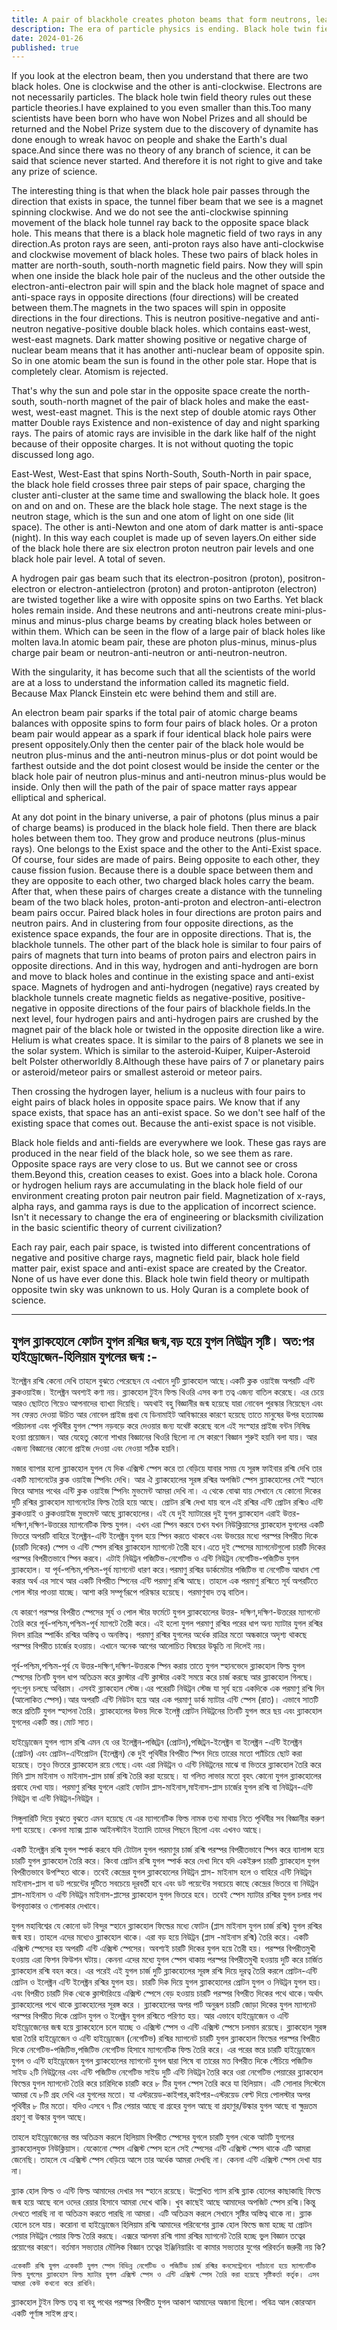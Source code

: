 ```yaml
---
title: A pair of blackhole creates photon beams that form neutrons, leading to hydrogen-helium pairs.
description: The era of particle physics is ending. Black hole twin field theory from Bangladesh challenges existing science. This new theory redefines understanding of atomic and cosmic phenomena.
date: 2024-01-26
published: true
---
```


If you look at the electron beam, then you understand that there are two black holes. One is clockwise and the other is anti-clockwise. Electrons are not necessarily particles. The black hole twin field theory rules out these particle theories.I have explained to you even smaller than this.Too many scientists have been born who have won Nobel Prizes and all should be returned and the Nobel Prize system due to the discovery of dynamite has done enough to wreak havoc on people and shake the Earth's dual space.And since there was no theory of any branch of science, it can be said that science never started. And therefore it is not right to give and take any prize of science.

The interesting thing is that when the black hole pair passes through the direction that exists in space, the tunnel fiber beam that we see is a magnet spinning clockwise. And we do not see the anti-clockwise spinning movement of the black hole tunnel ray back to the opposite space black hole. This means that there is a black hole magnetic field of two rays in any direction.As proton rays are seen, anti-proton rays also have anti-clockwise and clockwise movement of black holes. These two pairs of black holes in matter are north-south, south-north magnetic field pairs. Now they will spin when one inside the black hole pair of the nucleus and the other outside the electron-anti-electron pair will spin and the black hole magnet of space and anti-space rays in opposite directions (four directions) will be created between them.The magnets in the two spaces will spin in opposite directions in the four directions. This is neutron positive-negative and anti-neutron negative-positive double black holes. which contains east-west, west-east magnets. Dark matter showing positive or negative charge of nuclear beam means that it has another anti-nuclear beam of opposite spin. So in one atomic beam the sun is found in the other pole star.
Hope that is completely clear.
     Atomism is rejected.

That's why the sun and pole star in the opposite space create the north-south, south-north magnet of the pair of black holes and make the east-west, west-east magnet. This is the next step of double atomic rays Other matter Double rays Existence and non-existence of day and night sparking rays. The pairs of atomic rays are invisible in the dark like half of the night because of their opposite charges. It is not without quoting the topic discussed long ago.

East-West, West-East that spins North-South, South-North in pair space, the black hole field crosses three pair steps of pair space, charging the cluster anti-cluster at the same time and swallowing the black hole. It goes on and on and on. These are the black hole stage. The next stage is the neutron stage, which is the sun and one atom of light on one side (lit space). The other is anti-Newton and one atom of dark matter is anti-space (night). In this way each couplet is made up of seven layers.On either side of the black hole there are six electron proton neutron pair levels and one black hole pair level. A total of seven.

A hydrogen pair gas beam such that its electron-positron (proton), positron-electron or electron-antielectron (proton) and proton-antiproton (electron) are twisted together like a wire with opposite spins on two Earths. Yet black holes remain inside. And these neutrons and anti-neutrons create mini-plus-minus and minus-plus charge beams by creating black holes between or within them. Which can be seen in the flow of a large pair of black holes like molten lava.In atomic beam pair, these are photon plus-minus, minus-plus charge pair beam or neutron-anti-neutron or anti-neutron-neutron.

With the singularity, it has become such that all the scientists of the world are at a loss to understand the information called its magnetic field. Because Max Planck Einstein etc were behind them and still are.

An electron beam pair sparks if the total pair of atomic charge beams balances with opposite spins to form four pairs of black holes. Or a proton beam pair would appear as a spark if four identical black hole pairs were present oppositely.Only then the center pair of the black hole would be neutron plus-minus and the anti-neutron minus-plus or dot point would be farthest outside and the dot point closest would be inside the center or the black hole pair of neutron plus-minus and anti-neutron minus-plus would be inside. Only then will the path of the pair of space matter rays appear elliptical and spherical.

At any dot point in the binary universe, a pair of photons (plus minus a pair of charge beams) is produced in the black hole field. Then there are black holes between them too. They grow and produce neutrons (plus-minus rays). One belongs to the Exist space and the other to the Anti-Exist space. Of course, four sides are made of pairs. Being opposite to each other, they cause fission fusion.
Because there is a double space between them and they are opposite to each other, two charged black holes carry the beam. After that, when these pairs of charges create a distance with the tunneling beam of the two black holes, proton-anti-proton and electron-anti-electron beam pairs occur. Paired black holes in four directions are proton pairs and neutron pairs. And in clustering from four opposite directions, as the existence space expands, the four are in opposite directions. That is, the blackhole tunnels.
The other part of the black hole is similar to four pairs of pairs of magnets that turn into beams of proton pairs and electron pairs in opposite directions. And in this way, hydrogen and anti-hydrogen are born and move to black holes and continue in the existing space and anti-exist space. Magnets of hydrogen and anti-hydrogen (negative) rays created by blackhole tunnels create magnetic fields as negative-positive, positive-negative in opposite directions of the four pairs of blackhole fields.In the next level, four hydrogen pairs and anti-hydrogen pairs are crushed by the magnet pair of the black hole or twisted in the opposite direction like a wire. Helium is what creates space. It is similar to the pairs of 8 planets we see in the solar system. Which is similar to the asteroid-Kuiper, Kuiper-Asteroid belt Polster otherworldly 8.Although these have pairs of 7 or planetary pairs or asteroid/meteor pairs or smallest asteroid or meteor pairs.

Then crossing the hydrogen layer, helium is a nucleus with four pairs to eight pairs of black holes in opposite space pairs. We know that if any space exists, that space has an anti-exist space. So we don't see half of the existing space that comes out. Because the anti-exist space is not visible.

Black hole fields and anti-fields are everywhere we look. These gas rays are produced in the near field of the black hole, so we see them as rare. Opposite space rays are very close to us. But we cannot see or cross them.Beyond this, creation ceases to exist. Goes into a black hole. Corona or hydrogen helium rays are accumulating in the black hole field of our environment creating proton pair neutron pair field. Magnetization of x-rays, alpha rays, and gamma rays is due to the application of incorrect science. Isn't it necessary to change the era of engineering or blacksmith civilization in the basic scientific theory of current civilization?

Each ray pair, each pair space, is twisted into different concentrations of negative and positive charge rays, magnetic field pair, black hole field matter pair, exist space and anti-exist space are created by the Creator. None of us have ever done this.
Black hole twin field theory or multipath opposite twin sky was unknown to us. Holy Quran is a complete book of science.

---

## যুগল ব্ল‍্যাকহোলে ফোটন যুগল রশ্মির জন্ম,বড় হয়ে যুগল নিউট্রন সৃষ্টি। অত:পর হাইড্রোজেন-হিলিয়াম যুগলের  জন্ম :-

ইলেক্ট্রন রশ্মি কেনো দেখি তাহলে বুঝতে পেরেছেন যে এখানে দুটি ব্ল‍্যাকহোল আছে।একটি ক্লক ওয়াইজ অপরটি এন্টি ক্লকওয়াইজ। ইলেক্ট্রন অবশ‍্যই কণা নয়। ব্ল‍্যাকহোল টুইন ফিল্ড থিওরি এসব কণা তত্ব এজন‍্য বাতিল করেছে।
এর চেয়ে আরও ছোটতে গিয়েও আপনাদের ব‍্যাখ‍্যা দিয়েছি। অযথাই বহু বিজ্ঞানীর জন্ম হয়েছে যারা নোবেল পুরস্কার নিয়েছেন এবং সব ফেরত দেওয়া উচিত আর নোবেল প্রাইজ প্রথা যে ডিনামাইট আবিস্কারের কারণে হয়েছে তাতে মানুষের উপর হত‍্যাযজ্ঞ পরিচালনা এবং পৃথিবীর যুগল স্পেস নড়বড়ে করে দেওয়ার জন‍্য যথেষ্ট করেছে বলে এই সংস্হার প্রাইজ বন্টন নিষিদ্ধ হওয়া প্রয়োজন। আর যেহেতু কোনো শাখার বিজ্ঞানের থিওরি ছিলো না সে  কারণে বিজ্ঞান শুরুই হয়নি বলা যায়। আর এজন‍্য বিজ্ঞানের কোনো প্রাইজ দেওয়া এবং নেওয়া সঠিক হয়নি।

মজার ব‍্যাপার হলো ব্ল‍্যাকহোল যুগল যে দিক এক্সিস্ট স্পেস করে তা বেড়িয়ে যাবার সময় যে সূরঙ্গ ফাইবার রশ্মি দেখি তার একটি ম‍্যাগনেটের ক্লক ওয়াইজ স্পিনিং দেখি। আর ঐ ব্ল‍্যাকহোলের সূরঙ্গ রশ্মির অপজিট স্পেস ব্ল‍্যাকহোলের সেই স্হানে ফিরে আসার পথের এন্টি ক্লক ওয়াইজ স্পিনিং মুভমেন্ট আমরা দেখি না। এ থেকে বোঝা যায় সেখানে যে কোনো দিকের দুটি রশ্মির ব্ল‍্যাকহোল ম‍্যাগনেটের ফিল্ড তৈরি হয়ে আছে। প্রোটন রশ্মি দেখা যায় বলে এই রশ্মির এন্টি প্রোটন রশ্মিও এন্টি ক্লকওয়াই ও ক্লকওয়াইজ মুভমেন্ট আছে ব্ল‍্যাকহোলের। এই যে দুই ম‍্যাটারের দুই যুগল ব্ল‍্যাকহোল এরাই উত্তর-দক্ষিণ,দক্ষিণ-উত্তরের ম‍্যাগনেটিক ফিল্ড যুগল। এখন এরা স্পিন করবে তখন যখন নিউক্লিয়াসের ব্ল‍্যাকহোল যুগলের একটি ভিতরে অপরটি বাহিরে ইলেক্ট্রন-এন্টি ইলেক্ট্রন যুগল হয়ে স্পিন করতে থাকবে এবং উভয়ের মধ‍্যে পরস্পর  বিপরীত দিকে (চারটি দিকের) স্পেস ও এন্টি স্পেস রশ্মির ব্ল‍্যাকহোল ম‍্যাগনেট তৈরী হবে।এতে দুই স্পেসের ম‍্যাগনেটগুলো চারটি দিকের পরস্পর বিপরীতভাবে স্পিন করবে। এটাই নিউট্রন পজিটিভ-নেগেটিভ ও এন্টি নিউট্রন নেগেটিভ-পজিটিভ যুগল ব্ল‍্যাকহোল। যা পূর্ব-পশ্চিম,পশ্চিম-পূর্ব ম‍্যাগনেট ধারণ করে।পরমাণু রশ্মির ডার্কমেটার পজিটিভ বা নেগেটিভ আধান শো করার অর্থ এর সাথে আর একটি বিপরীত স্পিনের এন্টি পরমাণু রশ্মি আছে। তাহলে এক পরমাণু রশ্মিতে সূর্য অপরটিতে পোল স্টার পাওয়া যাচ্ছে।
আশা করি সম্পূর্ণরূপে পরিস্কার হয়েছে।
     পরমাণুবাদ তত্ব বাতিল।

যে কারণে পরস্পর বিপরীত স্পেসের সূর্য ও পোল স্টার ফর্মেটে যুগল ব্ল‍্যাকহোলের উত্তর- দক্ষিণ,দক্ষিণ-উত্তরের ম‍্যাগনেট তৈরি করে পূর্ব-পশ্চিম,পশ্চিম-পূর্ব ম‍্যাগটে তৈরী করে। এই হলো যুগল পরমাণু রশ্মির পরের ধাপ অন‍্য ম‍্যাটার যুগল রশ্মির দিবস রাত্রির স্পার্কিং রশ্মির অস্তিত্ব ও অনস্তিত্ব। পরমাণু রশ্মির যুগলের অর্ধেক রাত্রির মতো অন্ধকারে অদৃশ‍্য থাকছে পরস্পর বিপরীত চার্জের হওয়ায়। এখানে অনেক আগের আলোচিত বিষয়ের উদ্ধৃতি না দিলেই নয়।

পূর্ব-পশ্চিম,পশ্চিম-পূর্ব যে উত্তর-দক্ষিণ,দক্ষিণ-উত্তরকে স্পিন করায় তাতে  যুগল স্হানভেদে ব্ল‍্যাকহোল ফিল্ড যুগল স্পেসের  তিনটি যুগল ধাপ অতিক্রম করে ক্লাস্টার এন্টি ক্লাস্টার একই সময়ে করে চার্জ করছে আর ব্ল‍্যাকহোল গিলছে। পূন:পূন চলছে অবিরাম। এসবই  ব্ল‍্যাকহোল স্টেজ।এর পরেরটি নিউট্রন স্টেজ যা সূর্য হয়ে একদিকে এক পরমাণু রশ্মি দিন (আলোকিত স্পেস)।আর অপরটি এন্টি নিউটন হয়ে আর এক পরমাণু ডার্ক ম‍্যাটার এন্টি স্পেস (রাত)। এভাবে সাতটি স্তরে প্রতিটি যুগল স্হাপনা তৈরি।  ব্ল‍্যাকহোলের উভয় দিকে ইলেক্ট্ন প্রোটন নিউট্রনের তিনটি যুগল স্তরে ছয় এবং ব্ল‍্যাকহোল যুগলের একটি স্তর।মোট সাত।

হাইড্রোজেন যুগল গ‍্যাস রশ্মি এমন যে ওর ইলেক্ট্রন-পজিট্রন (প্রোটন),পজিট্রন-ইলেক্ট্রন বা ইলেক্ট্রন -এন্টি ইলেক্ট্রন (প্রোটন) এবং প্রোটন-এন্টিপ্রোটন (ইলেক্ট্রন) কে দুই পৃথিবীর বিপরীত স্পিন দিয়ে তারের মতো প‍্যাঁচিয়ে ছোট করা হয়েছে। তবুও ভিতরে ব্ল‍্যাকহোল রয়ে গেছে।এবং এরা নিউট্রন ও এন্টি নিউট্রনের মাঝে বা ভিতরে ব্ল‍্যাকহোল তৈরি করে মিনি প্লাস মাইনাস ও মাইনাস-প্লাস চার্জ রশ্মি  তৈরি করা হয়েছে। যা গলিত লাভার মতো বৃহৎ কোনো যুগল ব্ল‍্যাকহোলের প্রবাহে দেখা যায়। পরমাণু রশ্মির যুগলে এরাই ফোটন প্লাস-মাইনাস,মাইনাস-প্লাস চার্জের যুগল রশ্মি বা নিউট্রন-এন্টি নিউট্রন বা এন্টি নিউট্রন-নিউট্রন ।

সিঙ্গুলারিটি দিয়ে বুঝতে বুঝতে এমন হয়েছে যে এর ম‍্যাগনেটিক ফিল্ড নামক তথ‍্য মাথায় নিতে পৃথিবীর সব বিজ্ঞানীর করুণ দশা হয়েছে। কেননা ম‍্যাক্স প্ল‍্যাক আইনস্টাইন ইত‍্যাদি তাদের পিছনে ছিলো এবং এখনও আছে।

একটি ইলেক্ট্রন রশ্মি যুগল স্পার্ক করবে যদি টোটাল যুগল পরমাণুর  চার্জ রশ্মি পরস্পর বিপরীতভাবে স্পিন করে ব‍্যালান্স হয়ে চারটি যুগল ব্ল‍্যাকহোল তৈরি করে। কিংবা প্রোটন রশ্মি যুগল স্পার্ক করে দেখা দিবে যদি একইরুপ চারটি ব্ল‍্যাকহোল যুগল বিপরীতভাবে উপস্হিত থাকে। তবেই কেন্দ্রের যুগল ব্ল‍্যাকহোলের নিউট্রন প্লাস- মাইনাস হলে ও বাহিরে এন্টি নিউট্রন মাইনাস-প্লাস বা ডট পয়েন্টের দুটিতে সবচেয়ে দূরবর্তী হবে এবং  ডট পয়েন্টের সবচেয়ে কাছে কেন্দ্রের ভিতরে বা নিউট্রন প্লাস-মাইনাস ও এন্টি নিউট্রন মাইনাস-প্লাসের ব্ল‍্যাকহোল যুগল ভিতরে হবে। তবেই  স্পেস ম‍্যাটার রশ্মির যুগল চলার পথ উপবৃত্তাকার ও গোলাকার দেখাবে।

যুগল মহাবিশ্বের যে কোনো ডট বিন্দুর স্হানে ব্ল‍্যাকহোল ফিল্ডের মধ‍্যে ফোটন (প্লাস মাইনাস যুগল চার্জ রশ্মি) যুগল রশ্মির  জন্ম হয়। তাহলে এদের মধ‍্যেও ব্ল‍্যাকহোল থাকে। এরা বড় হয়ে নিউট্রন (প্লাস -মাইনাস রশ্মি) তৈরি করে। একটি এক্সিস্ট স্পেসের হয় অপরটি এন্টি এক্সিস্ট স্পেসের। অবশ‍্যই চারটি দিকের যুগল হয়ে তৈরী হয়। পরস্পর বিপরীতমুখী হওয়ায় এরা ফিশন ফিউশন ঘটায়। কেননা এদের মধ‍্যে যুগল স্পেস থাকায় পরস্পর বিপরীতমুখী হওয়ায় দুটি করে চার্জিত ব্ল‍্যাকহোল রশ্মি বহন করে।  এর পরেই এই যুগল চার্জ দুটি ব্ল‍্যাকহোলের সূরঙ্গ রশ্মি দিয়ে দূরত্ব তৈরি করলে প্রোটন-এন্টি প্রোটন ও ইলেক্ট্রন এন্টি ইলেক্ট্রন রশ্মির যুগল হয়। চারটি দিক দিয়ে যুগল ব্ল‍্যাকহোলের প্রোটন যুগল ও নিউট্রন যুগল হয়। এবং বিপরীত চারটি  দিক থেকে ক্লাস্টারিংয়ে এক্সিস্ট স্পেসে বেড় হওয়ায় চারটি পরস্পর বিপরীত দিকের পথে থাকে।অর্থাৎ ব্ল‍্যাকহোলের পথে থাকে ব্ল‍্যাকহোলের সূরঙ্গ করে । ব্ল‍্যাকহোলের অপর পার্ট অনুরূপ চারটি জোড়া দিকের যুগল ম‍্যাগনেট পরস্পর বিপরীত দিকে প্রোটন যুগল ও ইলেক্ট্রন যুগল রশ্মিতে পরিণত হয়। আর এভাবে হাইড্রোজেন ও এন্টি হাইড্রোজেনের জন্ম হয়ে ব্ল‍্যাকহোলে চলে যাচ্ছে ও এক্সিস্ট স্পেস ও এন্টি এক্সিস্ট স্পেসে চলমান রয়েছে। ব্ল‍্যাকহোল সূরঙ্গ দ্বারা তৈরি হাইড্রোজেন ও এন্টি হাইড্রোজেন (নেগেটিভ) রশ্মির ম‍্যাগনেট চারটি যুগল ব্ল‍্যাকহোল ফিল্ডের পরস্পর বিপরীত দিকে নেগেটিভ-পজিটিভ,পজিটিভ নেগেটিভ হিসাবে ম‍্যাগনেটিক ফিল্ড তৈরি করে। এর পরের স্তরে চারটি হাইড্রোজেন যুগল ও এন্টি হাইড্রোজেন যুগল ব্ল‍্যাকহোলের ম‍্যাগনেট  যুগল দ্বারা পিষে বা তারের মত বিপরীত দিকে  পেঁচিয়ে পজিটিভ সাইড ২টি নিউট্রনের এবং এন্টি পজিটিভ নেগেটিভ সাইড দুটি এন্টি নিউট্রন তৈরি করে ওরা নেগেটিভ পেয়ারের ব্ল‍‍্যাকহোল ফিল্ডের যুগল ম‍্যাগনেট তৈরি করে  চারিদিকে চারটি করে ৮ টির যুগল স্পেস তৈরি করে যা হিলিয়াম। এটি সোলার সিস্টেমে আমরা যে ৮টি গ্রহ দেখি এর যুগলের মতো। যা এস্টরয়েড-কাইপার,কাইপার-এস্টরয়েড বেল্ট দিয়ে পোলস্টার অপর পৃথিবীর ৮ টির মতো।
যদিও এসবে ৭ টির পেয়ার আছে বা গ্রহের যুগল আছে বা গ্রহাণুর/উল্কার যুগল আছে বা ক্ষুদ্রতম গ্রহাণু বা উল্কার যুগল আছে।
  
তাহলে হাইড্রোজেনের স্তর অতিক্রম করলে হিলিয়াম বিপরীত স্পেসের যুগলে চারটি যুগল থেকে আটটি যুগলের ব্ল‍্যাকহোলযুক্ত নিউক্লিয়াস। যেকোনো স্পেস এক্সিস্ট স্পেস হলে সেই স্পেসের এন্টি এক্সিস্ট স্পেস থাকে এটি আমরা জেনেছি। তাহলে যে এক্সিস্ট স্পেস বেড়িয়ে আসে তার অর্ধেক আমরা দেখছি না। কেননা এন্টি এক্সিস্ট স্পেস দেখা যায় না। 

ব্ল‍্যাক হোল ফিল্ড ও এন্টি ফিল্ড আমাদের দেখার সব স্হানে রয়েছে। উল্লেখিত গ‍্যাস রশ্মি ব্ল‍্যাক হোলের কাছাকাছি ফিল্ডে জন্ম হয়ে আছে বলে ওদের রেয়ার হিসাবে আমরা দেখে থাকি। খুব কাছেই আছে আমাদের অপজিট স্পেস রশ্মি।কিন্তু দেখতে পারছি না বা অতিক্রম করতে পারছি না আমরা। এটি অতিক্রম করলে সেখানে সৃষ্টির অস্তিত্ব থাকে না। ব্ল‍্যাক হোলে চলে যায়। করোনা বা হাইড্রোজেন হিলিয়াম রশ্মি আমাদের পরিবেশের ব্ল‍্যাক হোল ফিল্ডে জমা হচ্ছে যা প্রোটন পেয়ার নিউট্রন পেয়ার ফিল্ড তৈরি করছে। এক্সরে আলফা রশ্মি গামা রশ্মির ম‍্যাগনেট তৈরি হচ্ছে ভুল বিজ্ঞান তত্বের প্রয়োগের কারণে। বর্তমান সভ‍্যতার মৌলিক বিজ্ঞান তত্বের ইঞ্জিনিয়ারিং বা কামার সভ‍্যতার যুগের পরিবর্তন জরুরী নয় কি? 

    একেকটি রশ্মি যুগল একেকটি যুগল স্পেস বিভিন্ন নেগেটিভ ও পজিটিভ চার্জ রশ্মির কনসেন্ট্রেশনে প‍্যাঁচানো হয়ে ম‍্যাগনেটিক ফিল্ড যুগলের ব্ল‍্যাকহোল ফিল্ড ম‍্যাটার যুগল এক্সিস্ট স্পেস ও এন্টি এক্সিস্ট স্পেস তৈরি করা হয়েছে সৃষ্টিকর্তা কর্তৃক। এসব আমরা কেউ কখনো করে রাখিনি।
ব্ল‍্যাকহোল টুইন ফিল্ড তত্ব বা বহু পথের পরস্পর বিপরীত যুগল আকাশ আমাদের অজানা ছিলো।  পবিত্র আল কোরআন একটি পূর্ণাঙ্গ সাইন্স গ্রন্হ।
